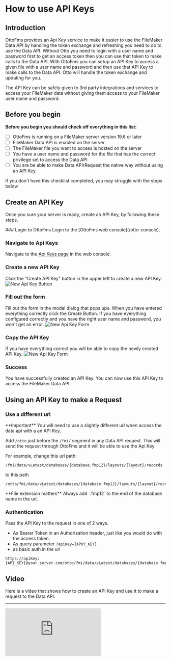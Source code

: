 
# How to use API Keys

## Introduction

OttoFms provides an Api Key service to make it easier to use the FileMaker Data API by handling the token exchange and refreshing you need to do to use the Data API. Without Otto you need to login with a user name and password first to get an access token then you can use that token to make calls to the Data API. With OttoFms you can setup an API Key to access a given file with a user name and password and then use that API Key to make calls to the Data API. Otto will handle the token exchange and updating for you.

The API Key can be safely given to 3rd party integrations and services to access your FileMaker data without giving them access to your FileMaker user name and password.

## Before you begin

**Before you begin you should check off everything in this list:**

- [ ] OttoFms is running on a FileMaker server version 19.6 or later
- [ ] FileMaker Data API is enabled on the server
- [ ] The FileMaker file you want to access is hosted on the server
- [ ] You have a user name and password for the file that has the correct privilege set to access the Data API
- [ ] You are be able to make Data APIrRequest the native way without using an API Key.

If you don't have this checklist completed, you may struggle with the steps below

## Create an API Key

Once you sure your server is ready, create an API Key, by following these steps.

<Steps>
### Login to OttoFms
Login to the [OttoFms web console](/otto-console).

### Navigate to Api Keys

Navigate to the [Api Keys page](/otto-console/api-keys) in the web console.

### Create a new API Key

Click the "Create API Key" button in the upper left to create a new API Key.
![New Api Key Button](/img/ottofms/guides/new-api-key-button.png)

### Fill out the form

Fill out the form in the modal dialog that pops ups. When you have entered everything correctly click the Create Button. If you have everything configured correctly and you have the right user name and password, you won't get an error.
![New Api Key Form](/img/ottofms/guides/new-api-key-form.png)

### Copy the API Key

If you have everything correct you will be able to copy the newly created API Key.
![New Api Key Form](/img/ottofms/guides/copy-api-key.png)

### Success

You have successfully created an API Key. You can now use this API Key to access the FileMaker Data API.

</Steps>

## Using an API Key to make a Request

### Use a different url

<Callout type="info">
	**Important** You will need to use a slightly different url when access the
	data api with a an API Key.
</Callout>

Add `/otto` just before the `/fmi/` segment in any Data API request. This will send the request through OttoFms and it will be able to use the Api Key

For example, change this url path:

```
/fmi/data/vLatest/databases/{database.fmp12}/layouts/{layout}/records
```

to this path

```
/otto/fmi/data/vLatest/databases/{database.fmp12}/layouts/{layout}/records
```

<Callout type="warning">
	**File extension matters** Always add `.fmp12` to the end of the database name
	in the url.
</Callout>

### Authentication

Pass the API Key to the request in one of 2 ways.

- As Bearer Token in an Authorization header, just like you would do with the access token.
- As query parameter `?apiKey={APKY_KEY}`
- as basic auth in the url

```
https://apiKey:{API_KEY}@your.server.com/otto/fmi/data/vLatest/databases/{database.fmp12}/layouts/{layout}/records
```

## Video

Here is a video that shows how to create an API Key and use it to make a request to the Data API.

---

<div style={{ padding: "56.25% 0 0 0", position: "relative" }}>
	<iframe
		src="https://player.vimeo.com/video/890122764?h=b8586bf005&amp;badge=0&amp;autopause=0&amp;quality_selector=1&amp;player_id=0&amp;app_id=58479"
		frameborder="0"
		allow="autoplay; fullscreen; picture-in-picture"
		title="OttoFms"
		style={{
			position: "absolute",
			top: 0,
			left: 0,
			width: "100%",
			height: "100%",
		}}
	></iframe>
</div>
<script src="https://player.vimeo.com/api/player.js"></script>
